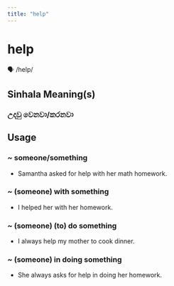 ```yaml
---
title: "help"
---
```


# help

🗣️ /help/

## Sinhala Meaning(s)

### උදවු වෙනවා/කරනවා

## Usage

### ~ someone/something

- Samantha asked for help with her math homework.


### ~ (someone) with something

- I helped her with her homework. 


### ~ (someone) (to) do something

- I always help my mother to cook dinner.


### ~ (someone) in doing something

- She always asks for help in doing her homework.

